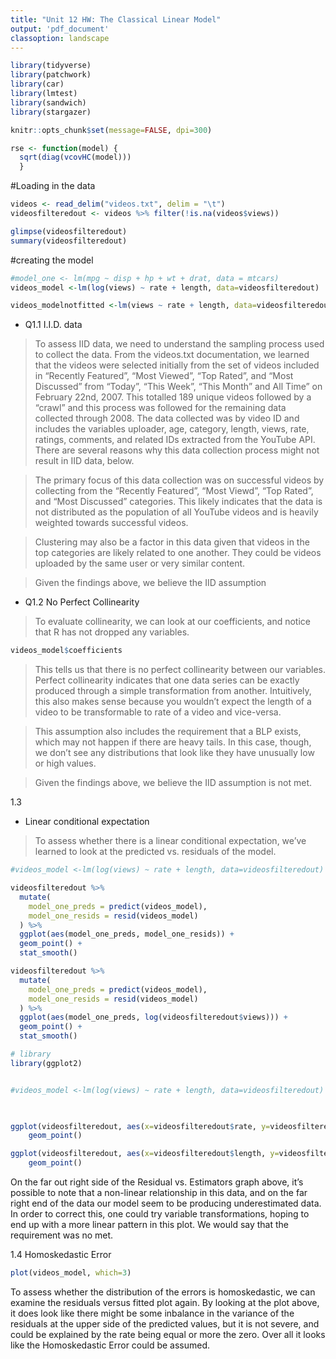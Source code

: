 ```yaml
---
title: "Unit 12 HW: The Classical Linear Model"
output: 'pdf_document'  
classoption: landscape
---
```


```r
library(tidyverse)
library(patchwork)
library(car)
library(lmtest)
library(sandwich)
library(stargazer)
```

```r
knitr::opts_chunk$set(message=FALSE, dpi=300)
```


```r
rse <- function(model) { 
  sqrt(diag(vcovHC(model)))
  }
```

#Loading in the data

```r

videos <- read_delim("videos.txt", delim = "\t")
videosfilteredout <- videos %>% filter(!is.na(videos$views))

glimpse(videosfilteredout)
summary(videosfilteredout)
```


#creating the model

```r
#model_one <- lm(mpg ~ disp + hp + wt + drat, data = mtcars)
videos_model <-lm(log(views) ~ rate + length, data=videosfilteredout)

videos_modelnotfitted <-lm(views ~ rate + length, data=videosfilteredout)


```

- Q1.1 I.I.D. data

>To assess IID data, we need to understand the sampling process used to collect the data. From the videos.txt documentation, we learned that the videos were selected initially from the set of videos included in "Recently Featured", "Most Viewed", "Top Rated", and "Most Discussed" from "Today", "This Week", "This Month" and All Time" on February 22nd, 2007. This totalled 189 unique videos followed by a "crawl" and this process was followed for the remaining data collected through 2008. The data collected was by video ID and includes the variables uploader, age, category, length, views, rate, ratings, comments, and related IDs extracted from the YouTube API. There are several reasons why this data collection process might not result in IID data, below.  

> The primary focus of this data collection was on successful videos by collecting from the "Recently Featured", "Most Viewd", "Top Rated", and "Most Discussed" categories. This likely indicates that the data is not distributed as the population of all YouTube videos and is heavily weighted towards successful videos.  

> Clustering may also be a factor in this data given that videos in the top categories are likely related to one another. They could be videos uploaded by the same user or very similar content.  

>Given the findings above, we believe the IID assumption 

- Q1.2 No Perfect Collinearity

> To evaluate collinearity, we can look at our coefficients, and notice that R has not dropped any variables. 

```r
videos_model$coefficients
```

> This tells us that there is no perfect collinearity between our variables. Perfect collinearity indicates that one data series can be exactly produced through a simple transformation from another. Intuitively, this also makes sense because you wouldn't expect the length of a video to be transformable to rate of a video and vice-versa.  

>This assumption also includes the requirement that a BLP exists, which may not happen if there are heavy tails.  In this case, though, we don't see any distributions that look like they have unusually low or high values.  

>Given the findings above, we believe the IID assumption is not met. 
 
1.3

- Linear conditional expectation

> To assess whether there is a linear conditional expectation, we've learned to look at the predicted vs. residuals of the model.

```r

#videos_model <-lm(log(views) ~ rate + length, data=videosfilteredout)

videosfilteredout %>% 
  mutate(
    model_one_preds = predict(videos_model), 
    model_one_resids = resid(videos_model)
  ) %>% 
  ggplot(aes(model_one_preds, model_one_resids)) + 
  geom_point() + 
  stat_smooth()

videosfilteredout %>% 
  mutate(
    model_one_preds = predict(videos_model), 
    model_one_resids = resid(videos_model)
  ) %>% 
  ggplot(aes(model_one_preds, log(videosfilteredout$views))) + 
  geom_point() + 
  stat_smooth()

```
```r

# library
library(ggplot2)


#videos_model <-lm(log(views) ~ rate + length, data=videosfilteredout)
 


ggplot(videosfilteredout, aes(x=videosfilteredout$rate, y=videosfilteredout$views)) + 
    geom_point()

ggplot(videosfilteredout, aes(x=videosfilteredout$length, y=videosfilteredout$views)) + 
    geom_point()


```

On the far out right side of the Residual vs. Estimators graph above, it's possible to note that a non-linear relationship in this data, and on the far right end of the data our model seem to be producing underestimated data. In order to correct this, one could try variable transformations, hoping to end up with a more linear pattern in this plot. We would say that the requirement was no met.

1.4 Homoskedastic Error

```r
plot(videos_model, which=3)
```
To assess whether the distribution of the errors is homoskedastic, we can examine the residuals versus fitted plot again.  By looking at the plot above, it does look like there might be some inbalance in the variance of the residuals at the upper side of the predicted values, but it is not severe, and could be explained by the rate being equal or more the zero. Over all it looks like the Homoskedastic Error could be assumed.



